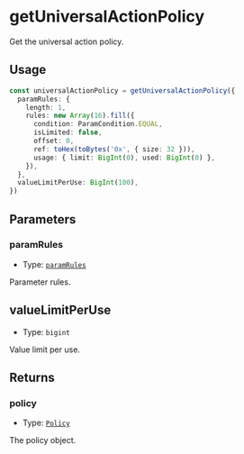 # getUniversalActionPolicy

Get the universal action policy.

## Usage

```typescript copy
const universalActionPolicy = getUniversalActionPolicy({
  paramRules: {
    length: 1,
    rules: new Array(16).fill({
      condition: ParamCondition.EQUAL,
      isLimited: false,
      offset: 0,
      ref: toHex(toBytes('0x', { size: 32 })),
      usage: { limit: BigInt(0), used: BigInt(0) },
    }),
  },
  valueLimitPerUse: BigInt(100),
})
```

## Parameters

### paramRules

- Type: [`paramRules`](/module-sdk/glossary/types#paramrules-1)

Parameter rules.

## valueLimitPerUse

- Type: `bigint`

Value limit per use.

## Returns

### policy

- Type: [`Policy`](/module-sdk/glossary/types#policy-1)

The policy object.
